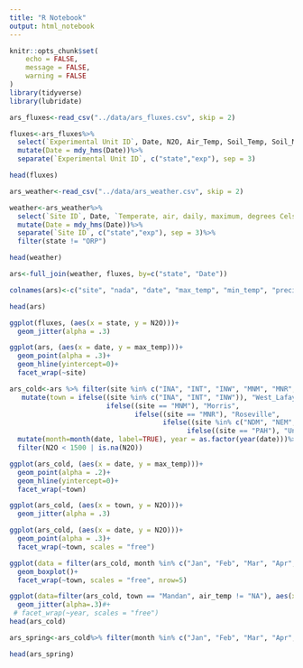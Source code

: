 ```yaml
---
title: "R Notebook"
output: html_notebook
---
```


```r
knitr::opts_chunk$set(
	echo = FALSE,
	message = FALSE,
	warning = FALSE
)
library(tidyverse)
library(lubridate)
```

```r
ars_fluxes<-read_csv("../data/ars_fluxes.csv", skip = 2)

fluxes<-ars_fluxes%>%
  select(`Experimental Unit ID`, Date, N2O, Air_Temp, Soil_Temp, Soil_Moisture)%>%
  mutate(Date = mdy_hms(Date))%>%
  separate(`Experimental Unit ID`, c("state","exp"), sep = 3)

head(fluxes)
```

```r
ars_weather<-read_csv("../data/ars_weather.csv", skip = 2)

weather<-ars_weather%>%
  select(`Site ID`, Date, `Temperate, air, daily, maximum, degrees Celsius`, `Temperate, air, daily, minimum, degrees Celsius`, Precip, `Total_Net_Radn`)%>%
  mutate(Date = mdy_hms(Date))%>%
  separate(`Site ID`, c("state","exp"), sep = 3)%>%
  filter(state != "ORP")

head(weather)
```


```r
ars<-full_join(weather, fluxes, by=c("state", "Date"))

colnames(ars)<-c("site", "nada", "date", "max_temp", "min_temp", "precip", "radn", "exp", "N2O", "air_temp", "soil_temp", "soil_moisture")

head(ars)
```

```r

ggplot(fluxes, (aes(x = state, y = N2O)))+
  geom_jitter(alpha = .3)
```

```r
ggplot(ars, (aes(x = date, y = max_temp)))+
  geom_point(alpha = .3)+
  geom_hline(yintercept=0)+
  facet_wrap(~site)
```
```r
ars_cold<-ars %>% filter(site %in% c("INA", "INT", "INW", "MNM", "MNR", "NDM", "NEM", "NVN", "PAH"))%>%
   mutate(town = ifelse((site %in% c("INA", "INT", "INW")), "West_Lafayette",
                        ifelse((site == "MNM"), "Morris",
                               ifelse((site == "MNR"), "Roseville",
                                      ifelse((site %in% c("NDM", "NEM", "NVN")), "Mandan",
                                            ifelse((site == "PAH"), "University_Park", "NA"                                                                                           ))))))%>%
  mutate(month=month(date, label=TRUE), year = as.factor(year(date)))%>%
  filter(N2O < 1500 | is.na(N2O)) 

ggplot(ars_cold, (aes(x = date, y = max_temp)))+
  geom_point(alpha = .2)+
  geom_hline(yintercept=0)+
  facet_wrap(~town)
```

```r
ggplot(ars_cold, (aes(x = town, y = N2O)))+
  geom_jitter(alpha = .3)
```
```r
ggplot(ars_cold, (aes(x = date, y = N2O)))+
  geom_point(alpha = .3)+
  facet_wrap(~town, scales = "free")
``` 
```r
ggplot(data = filter(ars_cold, month %in% c("Jan", "Feb", "Mar", "Apr", "May")) , aes(x=month, y=N2O, color = year))+
  geom_boxplot()+
  facet_wrap(~town, scales = "free", nrow=5)
```

```r
ggplot(data=filter(ars_cold, town == "Mandan", air_temp != "NA"), aes(x=air_temp, y=N2O, color = year))+
  geom_jitter(alpha=.3)#+
 # facet_wrap(~year, scales = "free")
head(ars_cold)
```

```r
ars_spring<-ars_cold%>% filter(month %in% c("Jan", "Feb", "Mar", "Apr", "May"))

head(ars_spring)

```